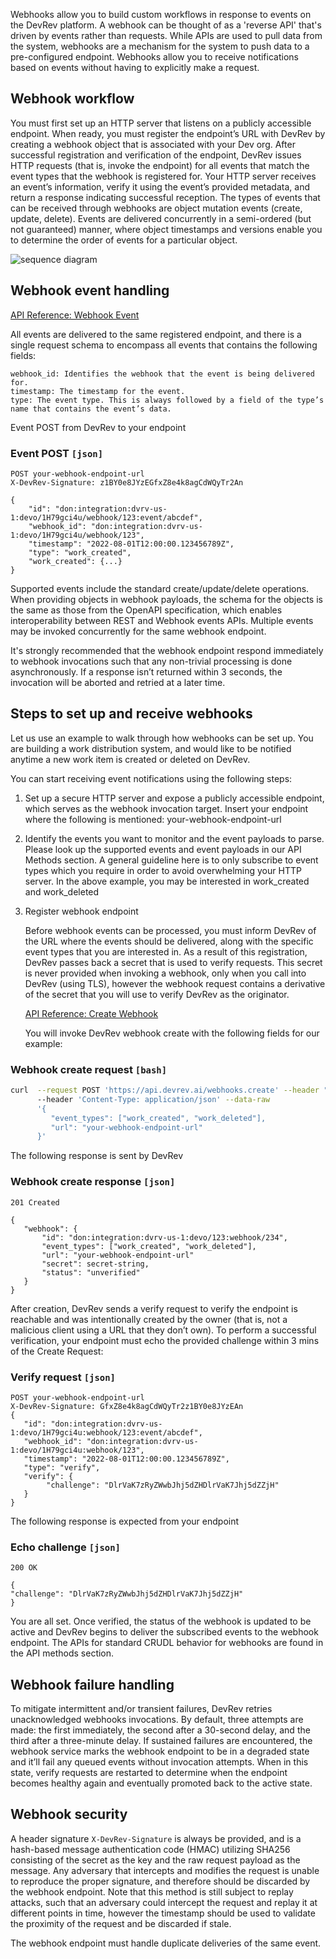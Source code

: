 Webhooks allow you to build custom workflows in response to events on the DevRev platform.
A webhook can be thought of as a 'reverse API' that's driven by events rather than requests. While APIs are used to pull data from the system, webhooks are a mechanism for the system to push data to a pre-configured endpoint.
Webhooks allow you to receive notifications based on events without having to explicitly make a request.

## Webhook workflow

You must first set up an HTTP server that listens on a publicly accessible endpoint.
When ready, you must register the endpoint’s URL with DevRev by creating a webhook object that is
associated with your Dev org. After successful registration and verification of the endpoint,
DevRev issues HTTP requests (that is, invoke the endpoint) for all events that match the event types
that the webhook is registered for. Your HTTP server receives an event’s information,
verify it using the event’s provided metadata, and return a response indicating successful reception.
The types of events that can be received through webhooks are object mutation events (create, update, delete).
Events are delivered concurrently in a semi-ordered (but not guaranteed) manner,
where object timestamps and versions enable you to determine the order of events for a particular object.

![sequence diagram](./img/diagram_4.png)

## Webhook event handling

<a href="https://devrev.ai/docs/apis/methods#/schemas/webhook-event-request">
  API Reference: Webhook Event
</a>

All events are delivered to the same registered endpoint, and there is a single request schema to encompass all events that contains the following fields:

```
webhook_id: Identifies the webhook that the event is being delivered for.
timestamp: The timestamp for the event.
type: The event type. This is always followed by a field of the type’s name that contains the event’s data.
```

Event POST from DevRev to your endpoint

### Event POST `[json]`

```
POST your-webhook-endpoint-url
X-DevRev-Signature: z1BY0e8JYzEGfxZ8e4k8agCdWQyTr2An

{
	"id": "don:integration:dvrv-us-1:devo/1H79gci4u/webhook/123:event/abcdef",
	"webhook_id": "don:integration:dvrv-us-1:devo/1H79gci4u/webhook/123",
	"timestamp": "2022-08-01T12:00:00.123456789Z",
	"type": "work_created",
	"work_created": {...}
}
```

Supported events include the standard create/update/delete operations. When providing objects in webhook payloads, the schema for the objects is the same as those from the OpenAPI specification, which enables interoperability between REST and Webhook events APIs.
Multiple events may be invoked concurrently for the same webhook endpoint.

<Callout intent="info">
It's strongly recommended that the webhook endpoint respond immediately to webhook invocations such that any non-trivial processing is done asynchronously. If a response isn’t returned within 3 seconds, the invocation will be aborted and retried at a later time.
</Callout>

## Steps to set up and receive webhooks

Let us use an example to walk through how webhooks can be set up.
You are building a work distribution system, and would like to be notified anytime a new work item
is created or deleted on DevRev.

You can start receiving event notifications using the following steps:

1. Set up a secure HTTP server and expose a publicly accessible endpoint, which serves as the webhook invocation target.
   Insert your endpoint where the following is mentioned: your-webhook-endpoint-url

2. Identify the events you want to monitor and the event payloads to parse.
   Please look up the supported events and event payloads in our API Methods section.
   A general guideline here is to only subscribe to event types which you require in order
   to avoid overwhelming your HTTP server.
   In the above example, you may be interested in work_created and work_deleted

3. Register webhook endpoint

   Before webhook events can be processed, you must inform DevRev of the URL where the events should be
   delivered, along with the specific event types that you are interested in.
   As a result of this registration, DevRev passes back a secret that is used to
   verify requests. This secret is never provided when invoking a webhook, only when you call into DevRev
   (using TLS), however the webhook request contains a derivative of the secret that you will use to verify
   DevRev as the originator.

   <a href="https://devrev.ai/docs/apis/methods#/operations/webhooks-create">
     API Reference: Create Webhook
   </a>

   You will invoke DevRev webhook create with the following fields for our example:

### Webhook create request `[bash]`

```bash
curl  --request POST 'https://api.devrev.ai/webhooks.create' --header "Authorization:token"
      --header 'Content-Type: application/json' --data-raw
      '{
         "event_types": ["work_created", "work_deleted"],
         "url": "your-webhook-endpoint-url"
      }'

```

The following response is sent by DevRev

### Webhook create response `[json]`

```
201 Created

{
   "webhook": {
	   "id": "don:integration:dvrv-us-1:devo/123:webhook/234",
 	   "event_types": ["work_created", "work_deleted"],
 	   "url": "your-webhook-endpoint-url"
 	   "secret": secret-string,
 	   "status": "unverified"
   }
}
```

After creation, DevRev sends a verify request to verify the endpoint is reachable and was intentionally
created by the owner (that is, not a malicious client using a URL that they don’t own).
To perform a successful verification, your endpoint must echo the provided challenge within 3 mins of the Create Request:

### Verify request `[json]`

```
POST your-webhook-endpoint-url
X-DevRev-Signature: GfxZ8e4k8agCdWQyTr2z1BY0e8JYzEAn
{
   "id": "don:integration:dvrv-us-1:devo/1H79gci4u:webhook/123:event/abcdef",
   "webhook_id": "don:integration:dvrv-us-1:devo/1H79gci4u:webhook/123",
   "timestamp": "2022-08-01T12:00:00.123456789Z",
   "type": "verify",
   "verify": {
 		"challenge": "DlrVaK7zRyZWwbJhj5dZHDlrVaK7Jhj5dZZjH"
   }
}
```

The following response is expected from your endpoint

### Echo challenge `[json]`

```
200 OK

{
"challenge": "DlrVaK7zRyZWwbJhj5dZHDlrVaK7Jhj5dZZjH"
}
```

You are all set.
Once verified, the status of the webhook is updated to be active and DevRev begins to deliver
the subscribed events to the webhook endpoint.
The APIs for standard CRUDL behavior for webhooks are found in the API methods section.

## Webhook failure handling

To mitigate intermittent and/or transient failures, DevRev retries unacknowledged webhooks invocations. By default, three attempts are made: the first immediately, the second after a 30-second delay, and the third after a three-minute delay. If sustained failures are encountered, the webhook service marks the webhook endpoint to be in a degraded state and it’ll fail any queued events without invocation attempts. When in this state, verify requests are restarted to determine when the endpoint becomes healthy again and eventually promoted back to the active state.

## Webhook security

A header signature `X-DevRev-Signature` is always be provided, and is a hash-based message authentication code (HMAC) utilizing SHA256 consisting of the secret as the key and the raw request payload as the message. Any adversary that intercepts and modifies the request is unable to reproduce the proper signature, and therefore should be discarded by the webhook endpoint. Note that this method is still subject to replay attacks, such that an adversary could intercept the request and replay it at different points in time, however the timestamp should be used to validate the proximity of the request and be discarded if stale.

<Callout intent="info">
The webhook endpoint must handle duplicate deliveries of the same event.
</Callout>